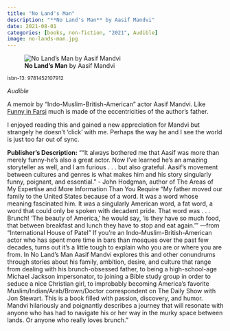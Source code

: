 ```yaml
---
title: "No Land's Man"
description: "**No Land's Man** by Aasif Mandvi"
date: 2021-08-01
categories: [books, non-fiction, "2021", Audible]
image: no-lands-man.jpg
---
```

![**No Land's Man** by Aasif Mandvi](no-lands-man.jpg){fig-align="left"}

<sup>isbn-13: 9781452107912</sup>

*Audible*

A memoir by "Indo-Muslim-British-American" actor Aasif Mandvi.
Like [Funny in Farsi](../2021-06-21-funny-in-farsi/index.qmd) much is
made of the eccentricities of the author's father.

I enjoyed reading this and gained a new appreciation for Mandvi but strangely
he doesn't 'click' with me. Perhaps the way he and I see the world is just too
far out of sync.

**Publisher's Description:**
""It always bothered me that Aasif was more than merely funny-he's also a
great actor. Now I've learned he's an amazing storyteller as well, and I am
furious . . . but also grateful. Aasif's movement between cultures and
genres is what makes him and his story singularly funny, poignant, and
essential." - John Hodgman, author of The Areas of My Expertise and More
Information Than You Require "My father moved our family to the United
States because of a word. It was a word whose meaning fascinated him. It
was a singularly American word, a fat word, a word that could only be
spoken with decadent pride. That word was . . . Brunch! 'The beauty of
America,' he would say, 'is they have so much food, that between breakfast
and lunch they have to stop and eat again.'" —from "International House of
Patel" If you're an Indo-Muslim-British-American actor who has spent more
time in bars than mosques over the past few decades, turns out it's a
little tough to explain who you are or where you are from. In No Land's Man
Aasif Mandvi explores this and other conundrums through stories about his
family, ambition, desire, and culture that range from dealing with his
brunch-obsessed father, to being a high-school-age Michael Jackson
impersonator, to joining a Bible study group in order to seduce a nice
Christian girl, to improbably becoming America's favorite
Muslim/Indian/Arab/Brown/Doctor correspondent on The Daily Show with Jon
Stewart. This is a book filled with passion, discovery, and humor. Mandvi
hilariously and poignantly describes a journey that will resonate with
anyone who has had to navigate his or her way in the murky space between
lands. Or anyone who really loves brunch."